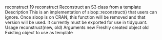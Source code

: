 reconstruct 19
reconstruct Reconstruct an S3 class from a template
Description
This is an implementation of sloop::reconstruct() that users can ignore. Once sloop is on
CRAN, this function will be removed and that version will be used. It currently must be exported
for use in tidyquant.
Usage
reconstruct(new, old)
Arguments
new Freshly created object
old Existing object to use as template
